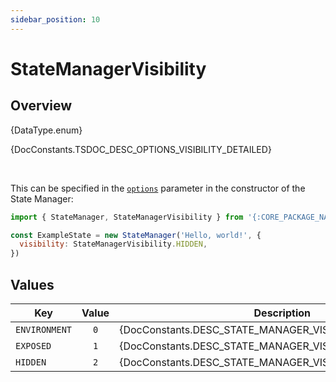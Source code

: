 ```yaml
---
sidebar_position: 10
---
```



# StateManagerVisibility

## Overview

<TypeDisplay>{DataType.enum}</TypeDisplay>

<MarkdownWrapper>{DocConstants.TSDOC_DESC_OPTIONS_VISIBILITY_DETAILED}</MarkdownWrapper>

<br/>

This can be specified in the [`options`](./StateManagerOptions.mdx) parameter in the constructor of the State Manager:
```js
import { StateManager, StateManagerVisibility } from '{:CORE_PACKAGE_NAME:}'

const ExampleState = new StateManager('Hello, world!', {
  visibility: StateManagerVisibility.HIDDEN,
})
```

## Values

| Key           | Value | Description                                              |
| ------------- | :---: | -------------------------------------------------------- |
| `ENVIRONMENT` |  `0`  | {DocConstants.DESC_STATE_MANAGER_VISIBILITY_ENVIRONMENT} |
| `EXPOSED`     |  `1`  | {DocConstants.DESC_STATE_MANAGER_VISIBILITY_EXPOSED}     |
| `HIDDEN`      |  `2`  | {DocConstants.DESC_STATE_MANAGER_VISIBILITY_HIDDEN}      |

<br />

<DevToolsPreview />
